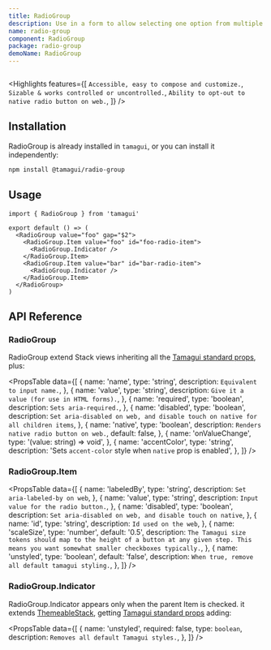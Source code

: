 ```yaml
---
title: RadioGroup
description: Use in a form to allow selecting one option from multiple.
name: radio-group
component: RadioGroup
package: radio-group
demoName: RadioGroup
---
```


<HeroContainer>
  <RadioGroupDemo />
</HeroContainer>

```tsx hero template=RadioGroup

```

<Highlights
  features={[
    `Accessible, easy to compose and customize.`,
    `Sizable & works controlled or uncontrolled.`,
    `Ability to opt-out to native radio button on web.`,
  ]}
/>

## Installation

RadioGroup is already installed in `tamagui`, or you can install it independently:

```bash
npm install @tamagui/radio-group
```

## Usage

```tsx
import { RadioGroup } from 'tamagui'

export default () => (
  <RadioGroup value="foo" gap="$2">
    <RadioGroup.Item value="foo" id="foo-radio-item">
      <RadioGroup.Indicator />
    </RadioGroup.Item>
    <RadioGroup.Item value="bar" id="bar-radio-item">
      <RadioGroup.Indicator />
    </RadioGroup.Item>
  </RadioGroup>
)
```

## API Reference

### RadioGroup

RadioGroup extend Stack views inheriting all the [Tamagui standard props](/docs/intro/props), plus:

<PropsTable
  data={[
    {
      name: 'name',
      type: 'string',
      description: `Equivalent to input name.`,
    },
    {
      name: 'value',
      type: 'string',
      description: `Give it a value (for use in HTML forms).`,
    },
    {
      name: 'required',
      type: 'boolean',
      description: `Sets aria-required.`,
    },
    {
      name: 'disabled',
      type: 'boolean',
      description: `Set aria-disabled on web, and disable touch on native for all children items`,
    },
    {
      name: 'native',
      type: 'boolean',
      description: `Renders native radio button on web.`,
      default: false,
    },
    {
      name: 'onValueChange',
      type: '(value: string) => void',
    },
    {
      name: 'accentColor',
      type: 'string',
      description: 'Sets `accent-color` style when `native` prop is enabled',
    },
  ]}
/>

### RadioGroup.Item

<PropsTable
  data={[
    {
      name: 'labeledBy',
      type: 'string',
      description: `Set aria-labeled-by on web`,
    },
    {
      name: 'value',
      type: 'string',
      description: `Input value for the radio button.`,
    },
    {
      name: 'disabled',
      type: 'boolean',
      description: `Set aria-disabled on web, and disable touch on native`,
    },
    {
      name: 'id',
      type: 'string',
      description: `Id used on the web`,
    },
    {
      name: 'scaleSize',
      type: 'number',
      default: '0.5',
      description: `The Tamagui size tokens should map to the height of a button at any given step. This means you want somewhat smaller checkboxes typically.`,
    },
    {
      name: 'unstyled',
      type: 'boolean',
      default: 'false',
      description: `When true, remove all default tamagui styling.`,
    },
  ]}
/>

### RadioGroup.Indicator

RadioGroup.Indicator appears only when the parent Item is checked. it extends [ThemeableStack](/docs/components/stacks#themeablestack), getting [Tamagui standard props](/docs/intro/props) adding:

<PropsTable
  data={[
    {
      name: 'unstyled',
      required: false,
      type: `boolean`,
      description: `Removes all default Tamagui styles.`,
    },
  ]}
/>
